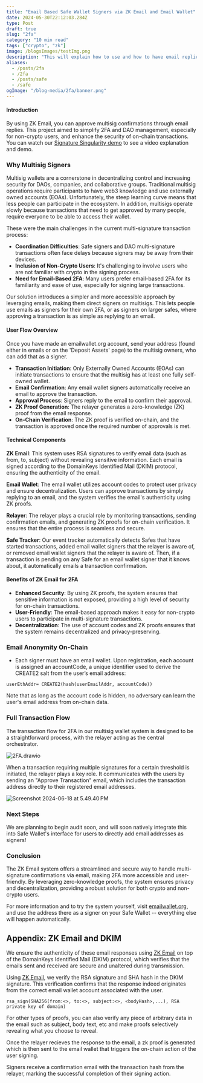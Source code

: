 ```yaml
---
title: "Email Based Safe Wallet Signers via ZK Email and Email Wallet"
date: 2024-05-30T22:12:03.284Z
type: Post
draft: true
slug: "2fa"
category: "10 min read"
tags: ["crypto", "zk"]
image: /blogsImages/testImg.png
description: "This will explain how to use and how to have email replies automatically approve Gnosis Safe Wallet transactions via ZK Email and Email Wallet."
aliases:
  - /posts/2fa
  - /2fa
  - /posts/safe
  - /safe
ogImage: "/blog-media/2fa/banner.png"
---
```


#### Introduction

By using ZK Email, you can approve multisig confirmations through email replies. This project aimed to simplify 2FA and DAO management, especially for non-crypto users, and enhance the security of on-chain transactions. You can watch our [Signature Singularity demo](https://youtu.be/rT7zLiOYX8s?t=2716) to see a video explanation and demo.

### Why Multisig Signers

Multisig wallets are a cornerstone in decentralizing control and increasing security for DAOs, companies, and collaborative groups. Traditional multisig operations require participants to have web3 knowledge and use externally owned accounts (EOAs). Unfortunately, the steep learning curve means that less people can participate in the ecosystem. In addition, multisigs operate slowly because transactions that need to get approved by many people, require everyone to be able to access their wallet. 

These were the main challenges in the current multi-signature transaction process:
- **Coordination Difficulties**: Safe signers and DAO multi-signature transactions often face delays because signers may be away from their devices.
- **Inclusion of Non-Crypto Users**: It's challenging to involve users who are not familiar with crypto in the signing process.
- **Need for Email-Based 2FA**: Many users prefer email-based 2FA for its familiarity and ease of use, especially for signing large transactions.

Our solution introduces a simpler and more accessible approach by leveraging emails, making them direct signers on multisigs. This lets people use emails as signers for their own 2FA, or as signers on larger safes, where approving a transaction is as simple as replying to an email.

#### User Flow Overview

Once you have made an emailwallet.org account, send your address (found either in emails or on the 'Deposit Assets' page) to the multisig owners, who can add that as a signer.
- **Transaction Initiation**: Only Externally Owned Accounts (EOAs) can initiate transactions to ensure that the multisig has at least one fully self-owned wallet.
- **Email Confirmation**: Any email wallet signers automatically receive an email to approve the transaction.
- **Approval Process**: Signers reply to the email to confirm their approval.
- **ZK Proof Generation**: The relayer generates a zero-knowledge (ZK) proof from the email response.
- **On-Chain Verification**: The ZK proof is verified on-chain, and the transaction is approved once the required number of approvals is met.

#### Technical Components

**ZK Email**: This system uses RSA signatures to verify email data (such as from, to, subject) without revealing sensitive information. Each email is signed according to the DomainKeys Identified Mail (DKIM) protocol, ensuring the authenticity of the email.

**Email Wallet**: The email wallet utilizes account codes to protect user privacy and ensure decentralization. Users can approve transactions by simply replying to an email, and the system verifies the email's authenticity using ZK proofs.

**Relayer**: The relayer plays a crucial role by monitoring transactions, sending confirmation emails, and generating ZK proofs for on-chain verification. It ensures that the entire process is seamless and secure. 

**Safe Tracker**: Our event tracker automatically detects Safes that have started transactions, added email wallet signers that the relayer is aware of, or removed email wallet signers that the relayer is aware of. Then, if a transaction is pending on any Safe for an email wallet signer that it knows about, it automatically emails a transaction confirmation.

#### Benefits of ZK Email for 2FA

- **Enhanced Security**: By using ZK proofs, the system ensures that sensitive information is not exposed, providing a high level of security for on-chain transactions.
- **User-Friendly**: The email-based approach makes it easy for non-crypto users to participate in multi-signature transactions.
- **Decentralization**: The use of account codes and ZK proofs ensures that the system remains decentralized and privacy-preserving.

### Email Anonymity On-Chain

- Each signer must have an email wallet. Upon registration, each account is assigned an accountCode, a unique identifier used to derive the CREATE2 salt from the user’s email address: 

```plaintext
userEthAddr= CREATE2(hash(userEmailAddr, accountCode))
```

Note that as long as the account code is hidden, no adversary can learn the user's email address from on-chain data.

### Full Transaction Flow

The transaction flow for 2FA in our multisig wallet system is designed to be a straightforward process, with the relayer acting as the central orchestrator.

![2FA.drawio](https://hackmd.io/_uploads/ByKpGlyIR.png)

When a transaction requiring multiple signatures for a certain threshold is initiated, the relayer plays a key role. It communicates with the users by sending an "Approve Transaction" email, which includes the transaction address directly to their registered email addresses. 

![Screenshot 2024-06-18 at 5.49.40 PM](https://hackmd.io/_uploads/rkc1JQ1I0.png)

### Next Steps

We are planning to begin audit soon, and will soon natively integrate this into Safe Wallet's interface for users to directly add email addresses as signers!

### Conclusion

The ZK Email system offers a streamlined and secure way to handle multi-signature confirmations via email, making 2FA more accessible and user-friendly. By leveraging zero-knowledge proofs, the system ensures privacy and decentralization, providing a robust solution for both crypto and non-crypto users.

For more information and to try the system yourself, visit [emailwallet.org](https://emailwallet.org), and use the address there as a signer on your Safe Wallet -- everything else will happen automatically.

## Appendix: ZK Email and DKIM

We ensure the authenticity of these email responses using [ZK Email](https://zk.email/blog/zkemail) on top of the DomainKeys Identified Mail (DKIM) protocol, which verifies that the emails sent and received are secure and unaltered during transmission.

Using [ZK Email](https://zk.email), we verify the RSA signature and SHA hash in the DKIM signature. This verification confirms that the response indeed originates from the correct email wallet account associated with the user. 

```plaintext 
rsa_sign(SHA256(from:<>, to:<>, subject:<>, <bodyHash>,...), RSA private key of domain)
```

For other types of proofs, you can also verify any piece of arbitrary data in the email such as subject, body text, etc and make proofs selectively revealing what you choose to reveal. 

Once the relayer recieves the response to the email, a zk proof is generated which is then sent to the email wallet that triggers the on-chain action of the user signing. 

Signers receive a confirmation email with the transaction hash from the relayer, marking the successful completion of their signing action.
